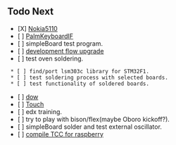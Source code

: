 == Todo Next ==
* [X] [[Nokia5110]]
* [ ] [[PalmKeyboardIF]]
* [ ] simpleBoard test program.
* [ ] [[devflow|development flow upgrade]]
* [ ] test oven soldering.
  * [ ] find/port lsm303c library for STM32F1.
  * [ ] test soldering process with selected boards.
  * [ ] test functionality of soldered boards.
* [ ] [[dow]]
* [ ] [[Touch]]
* [ ] edx training.
* [ ] try to play with bison/flex(maybe Oboro kickoff?).
* [ ] simpleBoard solder and test external oscillator.
* [ ] [[tcc|compile TCC for raspberry]]
